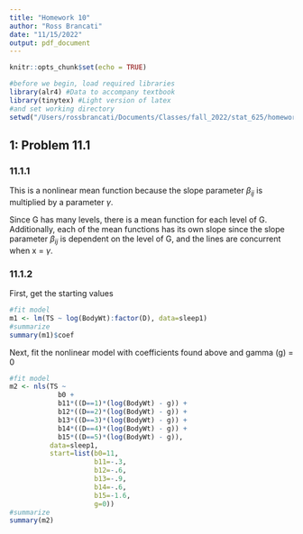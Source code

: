 ```yaml
---
title: "Homework 10"
author: "Ross Brancati"
date: "11/15/2022"
output: pdf_document
---
```


```r
knitr::opts_chunk$set(echo = TRUE)
```

```r
#before we begin, load required libraries
library(alr4) #Data to accompany textbook
library(tinytex) #Light version of latex
#and set working directory
setwd("/Users/rossbrancati/Documents/Classes/fall_2022/stat_625/homeworks/homework_10")
```

## 1: Problem 11.1
### 11.1.1
This is a nonlinear mean function because the slope parameter $\beta_{ij}$ is multiplied by a parameter $\gamma$. 

Since G has many levels, there is a mean function for each level of G. Additionally, each of the mean functions has its own slope since the slope parameter $\beta_{ij}$ is dependent on the level of G, and the lines are concurrent when x = $\gamma$.

### 11.1.2
First, get the starting values
```r
#fit model
m1 <- lm(TS ~ log(BodyWt):factor(D), data=sleep1) 
#summarize
summary(m1)$coef
```

Next, fit the nonlinear model with coefficients found above and gamma (g) = 0
```r
#fit model
m2 <- nls(TS ~ 
            b0 + 
            b11*((D==1)*(log(BodyWt) - g)) + 
            b12*((D==2)*(log(BodyWt) - g)) + 
            b13*((D==3)*(log(BodyWt) - g)) + 
            b14*((D==4)*(log(BodyWt) - g)) + 
            b15*((D==5)*(log(BodyWt) - g)),
          data=sleep1,
          start=list(b0=11, 
                     b11=-.3, 
                     b12=-.6, 
                     b13=-.9, 
                     b14=-.6, 
                     b15=-1.6, 
                     g=0))
#summarize
summary(m2)
```

